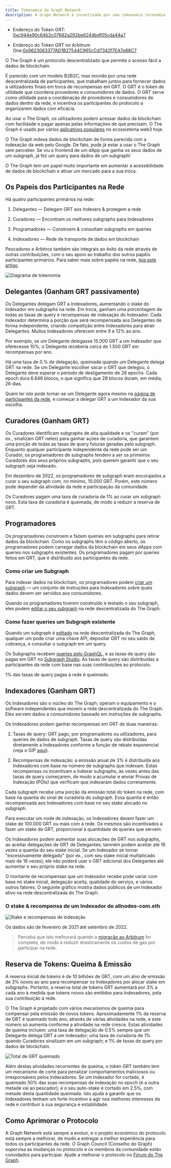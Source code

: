 ```yaml
---
title: Tokenomia da Graph Network
description: A Graph Network é incentivada por uma tokenomia (economia de token) poderosa. Aqui está como funciona o GRT, o token nativo de utilidades de trabalho no The Graph.
---
```


- Endereço do Token GRT: [0xc944e90c64b2c07662a292be6244bdf05cda44a7](https://etherscan.io/token/0xc944e90c64b2c07662a292be6244bdf05cda44a7)

- Endereço do Token GRT no Arbitrum One:[0x9623063377AD1B27544C965cCd7342f7EA7e88C7](https://arbiscan.io/token/0x9623063377ad1b27544c965ccd7342f7ea7e88c7)

O The Graph é um protocolo descentralizado que permite o acesso fácil a dados de blockchain.

É parecido com um modelo B2B2C, mas movido por uma rede descentralizada de participantes, que trabalham juntos para fornecer dados a utilizadores finais em troca de recompensas em GRT. O GRT é o token de utilidade que coordena provedores e consumidores de dados. O GRT serve como utilidade para a coordenação de provedores e consumidores de dados dentro da rede, e incentiva os participantes do protocolo a organizarem dados com eficácia.

Ao usar o The Graph, os utilizadores podem acessar dados da blockchain com facilidade e pagar apenas pelas informações de que precisam. O The Graph é usado por vários [aplicativos populares](https://thegraph.com/explorer) no ecossistema web3 hoje.

O The Graph indexa dados de blockchain de forma parecida com a indexação da web pelo Google. De fato, pode já estar a usar o The Graph sem perceber. Se viu o frontend de um dApp que ganha os seus dados de um subgraph, já fez um query para dados de um subgraph!

O The Graph tem um papel muito importante em aumentar a acessibilidade de dados de blockchain e ativar um mercado para a sua troca.

## Os Papeis dos Participantes na Rede

Há quatro participantes primários na rede:

1.  Delegantes — Delegam GRT aos Indexers & protegem a rede

2.  Curadores — Encontram os melhores subgraphs para Indexadores

3.  Programadores — Constroem & consultam subgraphs em queries

4.  Indexadores — Rede de transporte de dados em blockchain

Pescadores e Árbitros também são integrais ao êxito da rede através de outras contribuições, com o seu apoio ao trabalho dos outros papéis participantes primários. Para saber mais sobre papéis na rede, [leia este artigo](https://thegraph.com/blog/the-graph-grt-token-economics/).

![Diagrama de tokenomia](/img/updated-tokenomics-image.png)

## Delegantes (Ganham GRT passivamente)

Os Delegantes delegam GRT a Indexadores, aumentando o stake do Indexador em subgraphs na rede. Em troca, ganham uma porcentagem de todas as taxas de query e recompensas de indexação do Indexador. Cada Indexador determina a porção que será recompensada aos Delegantes de forma independente, criando competição entre Indexadores para atrair Delegantes. Muitos Indexadores oferecem entre 9 e 12% ao ano.

Por exemplo, se um Delegante delegasse 15.000 GRT a um Indexador que oferecesse 10%, o Delegante receberia cerca de 1.500 GRT em recompensas por ano.

Há uma taxa de 0.% de delegação, queimada quando um Delegante delega GRT na rede. Se um Delegante escolher sacar o GRT que delegou, o Delegante deve esperar o período de desligamento de 28 epochs. Cada epoch dura 6.646 blocos, o que significa que 28 blocos duram, em média, 26 dias.

Quem ler isto pode tornar-se um Delegante agora mesmo na [página de participantes da rede](https://thegraph.com/explorer/participants/indexers), e começar a delegar GRT a um Indexador da sua escolha.

## Curadores (Ganham GRT)

Os Curadores identificam subgraphs de alta qualidade e os "curam" (por ex., sinalizam GRT neles) para ganhar ações de curadoria, que garantem uma porção de todas as taxas de query futuras geradas pelo subgraph. Enquanto qualquer participante independente da rede pode ser um Curador, os programadores de subgraphs tendem a ser os primeiros Curadores dos seus próprios subgraphs, pois querem garantir que o seu subgraph seja indexado.

Em dezembro de 2022, os programadores de subgraph eram encorajados a curar o seu subgraph com, no mínimo, 10.000 GRT. Porém, este número pode depender da atividade da rede e participação da comunidade.

Os Curadores pagam uma taxa de curadoria de 1% ao curar um subgraph novo. Esta taxa de curadoria é queimada, de modo a reduzir a reserva de GRT.

## Programadores

Os programadores constroem e fazem queries em subgraphs para retirar dados da blockchain. Como os subgraphs têm o código aberto, os programadores podem carregar dados da blockchain em seus dApps com queries nos subgraphs existentes. Os programadores pagam por queries feitos em GRT, que é distribuído aos participantes da rede.

### Como criar um Subgraph

Para indexar dados na blockchain, os programadores podem [criar um subgraph](/developing/creating-a-subgraph/) — um conjunto de instruções para Indexadores sobre quais dados devem ser servidos aos consumidores.

Quando os programadores tiverem construído e testado o seu subgraph, eles podem [editar o seu subgraph](/publishing/publishing-a-subgraph/) na rede descentralizada do The Graph.

### Como fazer queries um Subgraph existente

Quando um subgraph é [editado](https://thegraph.com/docs/en/publishing/publishing-a-subgraph/) na rede descentralizada do The Graph, qualquer um pode criar uma chave API, depositar GRT no seu saldo de cobrança, e consultar o subgraph em um query.

Os Subgraphs recebem [queries pelo GraphQL](/querying/querying-the-graph/), e as taxas de query são pagas em GRT no [Subgraph Studio](https://thegraph.com/studio/). As taxas de query são distribuídas a participantes da rede com base nas suas contribuições ao protocolo.

1% das taxas de query pagas à rede é queimado.

## Indexadores (Ganham GRT)

Os Indexadores são o núcleo do The Graph; operam o equipamento e o software independentes que movem a rede descentralizada do The Graph. Eles servem dados a consumidores baseado em instruções de subgraphs.

Os Indexadores podem ganhar recompensas em GRT de duas maneiras:

1.  Taxas de query: GRT pago, por programadores ou utilizadores, para queries de dados de subgraph. Taxas de query são distribuídas diretamente a Indexadores conforme a função de rebate exponencial (veja o GIP [aqui](https://forum.thegraph.com/t/gip-0051-exponential-query-fee-rebates-for-indexers/4162)).

2.  Recompensas de indexação: a emissão anual de 3% é distribuída aos Indexadores com base no número de subgraphs que indexam. Estas recompensas os incentivam a indexar subgraphs, às vezes antes das taxas de query começarem, de modo a acumular e enviar Provas de Indexação (POIs) que verificam que indexaram dados corretamente.

Cada subgraph recebe uma porção da emissão total do token na rede, com base na quantia do sinal de curadoria do subgraph. Essa quantia é então recompensada aos Indexadores com base no seu stake alocado no subgraph.

Para executar um node de indexação, os Indexadores devem fazer um stake de 100.000 GRT ou mais com a rede. Os mesmos são incentivados a fazer um stake de GRT, proporcional à quantidade de queries que servem.

Os Indexadores podem aumentar suas alocações de GRT nos subgraphs, ao aceitar delegações de GRT de Delegantes; tamném podem aceitar até 16 vezes a quantia do seu stake inicial. Se um Indexador se tornar "excessivamente delegado" (por ex., com seu stake inicial multiplicado mais de 16 vezes), ele não poderá usar o GRT adicional dos Delegantes até aumentar o seu próprio stake na rede.

O montante de recompensas que um Indexador recebe pode variar com base no stake inicial, delegação aceita, qualidade do serviço, e vários outros fatores. O seguinte gráfico mostra dados públicos de um Indexador ativo na rede descentralizada do The Graph.

### O stake & recompensa de um Indexador do allnodes-com.eth

![Stake e recompensas de indexação](/img/indexing-stake-and-income.png)

Os dados são de fevereiro de 2021 até setembro de 2022.

> Perceba que isto melhorará quando a [migração ao Arbitrum](https://forum.thegraph.com/t/gip-0037-the-graph-arbitrum-deployment-with-linear-rewards-minted-in-l2/3551) for completa, de modo a reduzir drasticamente os custos de gas por participar na rede.

## Reserva de Tokens: Queima & Emissão

A reserva inicial de tokens é de 10 bilhões de GRT, com um alvo de emissão de 3% novos ao ano para recompensar os Indexadores por alocar stake em subgraphs. Portanto, a reserva total de tokens GRT aumentará por 3% a cada ano à medida que tokens novos são emitidos para Indexadores, pela sua contribuição à rede.

O The Graph é projetado com vários mecanismos de queima para compensar pela emissão de novos tokens. Aproximadamente 1% da reserva de GRT é queimado todo ano, através de várias atividades na rede, e este número só aumenta conforme a atividade na rede cresce. Estas atividades de queima incluem: uma taxa de delegação de 0.5% sempre que um Delegante delega GRT a um Indexador; uma taxa de curadoria de 1% quando Curadores sinalizam em um subgraph; e 1% de taxas de query por dados de blockchain.

![Total de GRT queimado](/img/total-burned-grt.jpeg)

Além destas atividades recorrentes de queima, o token GRT também tem um mecanismo de corte para penalizar comportamentos maliciosos ou irresponsáveis pelos Indexadores. Se um Indexador for cortado, é queimado 50% das suas recompensas de indexação no epoch (e a outra metade vai ao pescador); e o seu auto-stake é cortado em 2.5%, com metade desta quantidade queimada. Isto ajuda a garantir que os Indexadores tenham um forte incentivo a agir nos melhores interesses da rede e contribuir à sua segurança e estabilidade.

## Como Aprimorar o Protocolo

A Graph Network está sempre a evoluir, e o projeto económico do protocolo está sempre a melhorar, de modo a entregar a melhor experiência para todos os participantes da rede. O Graph Council (Conselho do Graph) supervisa as mudanças no protocolo e os membros da comunidade estão convidados para participar. Ajude a melhorar o protocolo no [Fórum do The Graph](https://forum.thegraph.com/).
